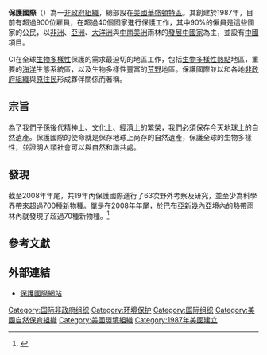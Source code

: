 {{NoteTA
|G1=USState
}}
{{Infobox organization
| logo                = [[File:CIlogo.svg|200px]]
| type                = 
| key_people          = {{tsl|en|M. Sanjayan|M.桑賈彥}}博士（CEO）<br>塞巴斯蒂安·卓恩博士（Sebastian Troeng, Ph.D.，保護夥伴關係執行副總裁）
| footnotes           = 
| name                = 保護國際
| native_name         = Conservation International
| founded_date        = {{start date|1987}}
| founder             = 斯賓塞·比貝（Spencer Beebe）<br />{{tsl|en|Peter Seligmann|彼得·塞利格曼}}
| location            = {{USA}}[[維吉尼亞州|維吉尼亞州]][[阿靈頓郡_(維吉尼亞州)|阿靈頓郡]]
| origins             = 
| area_served         = 
| product             = 
| focus               = 氣候變遷、海洋保護、永續發展、科學保護、​​金融維護
| method              = 
| revenue             = $1.63億（2020財年）<ref name="2018 financial report">{{cite web|url=https://www.conservation.org/about/annual-report|title=2020 Annual Report|publisher=Conservation International|access-date=2020-06-17|archive-date=2022-05-12|archive-url=https://web.archive.org/web/20220512212210/https://www.conservation.org/about/annual-report}}</ref>
| num_volunteers      = 
| num_employees       = 1,000（28個國家）
| num_members         = 
| owner               = 
| Non-profit_slogan   = 
| homepage            = {{URL|https://www.conservation.org/}}
| dissolved           = 
}}
'''保護國際'''（{{lang-en|Conservation International, CI}}）為一[[非政府組織|非政府組織]]，總部設在[[美國|美國]][[華盛頓特區|華盛頓特區]]。其創建於1987年，目前有超過900位雇員，在超過40個國家進行保護工作，其中90%的僱員是這些國家的公民，以[[非洲|非洲]]、[[亞洲|亞洲]]、[[大洋洲|大洋洲]]與[[中南美洲|中南美洲]]雨林的[[發展中國家|發展中國家]]為主，並設有[[中國|中國]]項目。

CI在全球[[生物多樣性|生物多樣性]]保護的需求最迫切的地區工作，包括[[生物多樣性熱點|生物多樣性熱點]]地區，重要的[[海洋|海洋]]生態系統區，以及生物多樣性豐富的[[荒野|荒野]]地區。保護國際並以和各地[[非政府組織|非政府組織]]與[[原住民|原住民]]形成夥伴關係而著稱。

== 宗旨 ==
為了我們子孫後代精神上、文化上、經濟上的繁榮，我們必須保存今天地球上的自然遺產。保護國際的使命就是保存地球上尚存的自然遺產，保護全球的生物多樣性，並證明人類社會可以與自然和諧共處。

== 發現 ==
截至2008年年尾，共19年內保護國際進行了63次野外考察及研究，並至少為科學界帶來超過700種新物種。單是在2008年年尾，於[[巴布亞新幾內亞|巴布亞新幾內亞]]境內的熱帶雨林內就發現了超過70種新物種。<ref name="">{{cite web | language = en | publisher = 英國衛報 | title = New species discovered in Papua New Guinea | url = http://www.guardian.co.uk/environment/gallery/2009/mar/25/papua-new-guinea-new-species?picture=345036498 | author =  | date =  | accessdate = 2009-03-28 | archive-date = 2009-03-28 | archive-url = https://web.archive.org/web/20090328115831/http://www.guardian.co.uk/environment/gallery/2009/mar/25/papua-new-guinea-new-species?picture=345036498 | dead-url = no }}</ref>

==參考文獻==
<div class="references-small">
<references />
</div>

== 外部連結 ==
*[http://www.conservation.org/ 保護國際網站]{{Wayback|url=http://www.conservation.org/ |date=20161006014312 }}

[[Category:国际非政府组织|Category:国际非政府组织]]
[[Category:环境保护|Category:环境保护]]
[[Category:国际组织|Category:国际组织]]
[[Category:美國自然保育組織|Category:美國自然保育組織]]
[[Category:美國環境組織|Category:美國環境組織]]
[[Category:1987年美國建立|Category:1987年美國建立]]